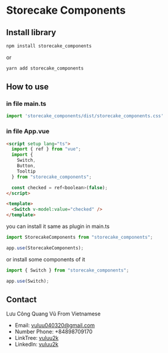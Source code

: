 
<Meta title="Setup" />

# Storecake Components

## Install library

```bash
npm install storecake_components
```

or

```bash
yarn add storecake_components
```

## How to use
### in file main.ts 
```js
import 'storecake_components/dist/storecake_components.css'
```

### in file App.vue

```html
<script setup lang="ts">
  import { ref } from "vue";
  import {
    Switch,
    Button,
    Tooltip
  } from "storecake_components";

  const checked = ref<boolean>(false);
</script>

<template>
  <Switch v-model:value="checked" />
</template>
```

you can install it same as plugin in main.ts

```ts
import StorecakeComponents from "storecake_components";

app.use(StorecakeComponents);
```

or install some components of it

```ts
import { Switch } from "storecake_components";

app.use(Switch);
```

## Contact

Lưu Công Quang Vũ From Vietnamese

- Email: vuluu040320@gmail.com
- Number Phone: +84898709170
- LinkTree: [vuluu2k](https://linktr.ee/vuluu2k)
- LinkedIn: [vuluu2k](https://linkedin.com/in/vuluu2k)